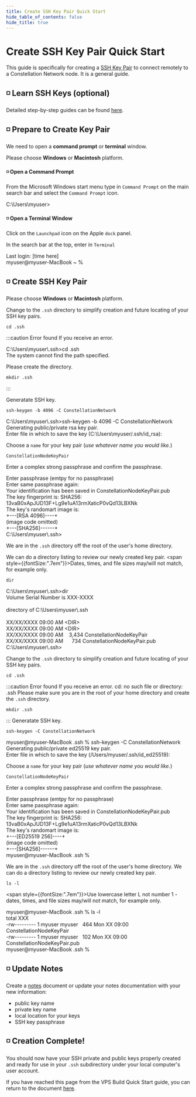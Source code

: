 ```yaml
---
title: Create SSH Key Pair Quick Start
hide_table_of_contents: false
hide_title: true
---
```


# Create SSH Key Pair Quick Start

This guide is specifically for creating a [SSH Key Pair](/validate/validator/ssh-keys) to connect remotely to a Constellation Network node. It is a general guide.

## ◽ Learn SSH Keys (optional)
Detailed step-by-step guides can be found [here](/validate/validator/ssh-keys).

## ◽ Prepare to Create Key Pair
We need to open a **command prompt** or **terminal** window.

<Tabs>
<TabItem value="Choose" label="Choose">
Please choose <b>Windows</b> or <b>Macintosh</b> platform.
</TabItem>

<TabItem value="Windows" label="Windows">

#### ◽ Open a Command Prompt

From the Microsoft Windows start menu type in `Command Prompt` on the main search bar and select the `Command Prompt` icon.

<WinCommandPrompt>
<p>C:\Users\myuser></p>
</WinCommandPrompt>

</TabItem>
<TabItem value="Mac/Linux" label="Mac/Linux">

#### ◽ Open a Terminal Window

Click on the `Launchpad` icon on the Apple `dock` panel.

In the search bar at the top, enter in `Terminal`

<MacWindow>
Last login: [time here]<br />
myuser@myuser-MacBook ~ %<br />
</MacWindow>

</TabItem>
</Tabs>


## ◽ Create SSH Key Pair

<Tabs>
<TabItem value="Choose" label="Choose">
Please choose <b>Windows</b> or <b>Macintosh</b> platform.
</TabItem>

<TabItem value="Windows" label="Windows">

Change to the `.ssh` directory to simplify creation and future locating of your SSH key pairs.
```
cd .ssh
```
:::caution Error found
If you receive an error.

<WinCommandPrompt>
C:\Users\myuser\.ssh>cd .ssh<br />
The system cannot find the path specified.<br />
</WinCommandPrompt>

Please create the directory.

```
mkdir .ssh
```
:::

Generatate SSH key.
```
ssh-keygen -b 4096 -C ConstellationNetwork
```

<WinCommandPrompt>
C:\Users\myuser\.ssh>ssh-keygen -b 4096 -C ConstellationNetwork<br />
Generating public/private rsa key pair.<br />
Enter file in which to save the key (C:\Users\myuser/.ssh/id_rsa):<br />
</WinCommandPrompt>

Choose a `name` for your key pair (*use whatever name you would like.*)
```
ConstellationNodeKeyPair
```
Enter a complex strong passphrase and confirm the passphrase.

<WinCommandPrompt>
Enter passphrase (emtpy for no passphrase)<br />
Enter same passphrase again:<br />
Your identification has been saved in ConstellationNodeKeyPair.pub<br />
The key fingerprint is:
SHA256: 13vaB0xApJUD13F+Lg9e1uA13rmXaticP0vQd13LBXNk<br />
The key's randomart image is:<br />
+---[RSA 4096]----+<br />
(image code omitted)<br />
+---[SHA256]------+<br />
C:\Users\myuser\.ssh>
</WinCommandPrompt>

We are in the `.ssh` directory off the root of the user's home directory.  

We can do a directory listing to review our newly created key pair.
<span style={{fontSize:".7em"}}>Dates, times, and file sizes may/will not match, for example only.</span>

```
dir
```

<WinCommandPrompt>
C:\Users\myuser\.ssh>dir<br />
Volume Serial Number is XXX-XXXX<br />
<br />
directory of C:\Users\myuser\.ssh<br />
<br />
XX/XX/XXXX 09:00 AM &lt;DIR&gt;<br />
XX/XX/XXXX 09:00 AM &lt;DIR&gt;<br />
XX/XX/XXXX 09:00 AM &nbsp;&nbsp;&nbsp;3,434 ConstellationNodeKeyPair<br />
XX/XX/XXXX 09:00 AM &nbsp;&nbsp;&nbsp;&nbsp;&nbsp;734 ConstellationNodeKeyPair.pub<br />
C:\Users\myuser\.ssh><br />
</WinCommandPrompt>


</TabItem>
<TabItem value="Mac/Linux" label="Mac/Linux">

Change to the `.ssh` directory to simplify creation and future locating of your SSH key pairs.

```
cd .ssh
```
:::caution Error found
If you receive an error.
<MacWindow>
cd: no such file or directory: .ssh
</MacWindow>
Please make sure you are in the root of your home directory and create the `.ssh` directory.

```
mkdir .ssh
```
:::
Generatate SSH key.
```
ssh-keygen -C ConstellationNetwork
```

<MacWindow>
myuser@myuser-MacBook .ssh % ssh-keygen -C ConstellationNetwork<br />
Generating public/private ed25519 key pair.<br />
Enter file in which to save the key (/Users/myuser/.ssh/id_ed25519):<br /> 
</MacWindow>

Choose a `name` for your key pair (*use whatever name you would like.*)
```
ConstellationNodeKeyPair
```
Enter a complex strong passphrase and confirm the passphrase.

<MacWindow>
Enter passphrase (emtpy for no passphrase)<br />
Enter same passphrase again:<br />
Your identification has been saved in ConstellationNodeKeyPair.pub<br />
The key fingerprint is:
SHA256: 13vaB0xApJUD13F+Lg9e1uA13rmXaticP0vQd13LBXNk<br />
The key's randomart image is:<br />
+---[ED25519 256]----+<br />
(image code omitted)<br />
+---[SHA256]------+<br />
myuser@myuser-MacBook .ssh %
</MacWindow>

We are in the `.ssh` directory off the root of the user's home directory.  We can do a directory listing to review our newly created key pair.
```
ls -l
```
<span style={{fontSize:".7em"}}>Use lowercase letter L not number 1 - dates, times, and file sizes may/will not match, for example only.</span>

<MacWindow>
myuser@myuser-MacBook .ssh % ls -l<br />
total XXX<br />
-rw--------- 1 myuser myuser&nbsp;&nbsp;&nbsp;464 Mon XX 09:00 ConstellationNodeKeyPair<br />
-rw--------- 1 myuser myuser&nbsp;&nbsp;&nbsp;102 Mon XX 09:00 ConstellationNodeKeyPair.pub<br />
myuser@myuser-MacBook .ssh %<br />
</MacWindow>

</TabItem>
</Tabs>

## ◽ Update Notes
Create a [notes](/validate/resources/nodectl-notes) document or update your notes documentation with your new information:
- public key name
- private key name
- local location for your keys
- SSH key passphrase

## ◽ Creation Complete!
You should now have your SSH private and public keys properly created and ready for use in your `.ssh` subdirectory under your local computer's user account.

If you have reached this page from the VPS Build Quick Start guide, you can return to the document [here](/validate/quick-start/vps-quickstart#-create-ssh-keys).